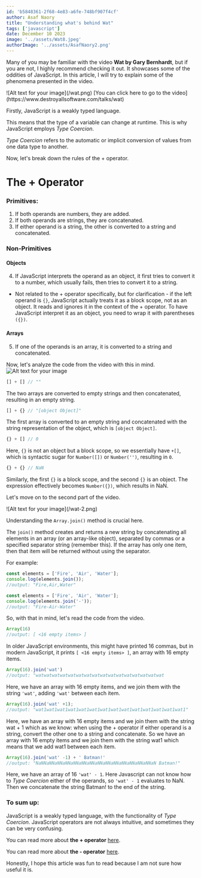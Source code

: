 ```yaml
---
id: 'b5848361-2f68-4e83-a6fe-748bf907f4cf'
author: Asaf Naory
title: "Understanding what's behind Wat"
tags: ['javascript']
date: December 10 2023
image: '../assets/Wat8.jpeg'
authorImage: '../assets/AsafNaory2.png'
---
```


Many of you may be familiar with the video **Wat by Gary Bernhardt**, but if you are not, 
I highly recommend checking it out. It showcases some of the oddities of JavaScript. 
In this article, I will try to explain some of the phenomena presented in the video.


<CenteredDiv>
    ![Alt text for your image](/wat.png)
</CenteredDiv>
<CenteredDiv>
[You can click here to go to the video](https://www.destroyallsoftware.com/talks/wat)
</CenteredDiv>

Firstly, JavaScript is a weakly typed language.


This means that the type of a variable can change at runtime. This is why JavaScript employs *Type Coercion*.

*Type Coercion* refers to the automatic or implicit conversion of values from one data type to another.

Now, let's break down the rules of the + operator.

# The + Operator
### Primitives: 
1. If both operands are numbers, they are added.
2. If both operands are strings, they are concatenated.
3. If either operand is a string, the other is converted to a string and concatenated.

### Non-Primitives
#### Objects
4. If JavaScript interprets the operand as an object, it first tries to convert it to a number, which usually fails, then tries to convert it to a string.

* Not related to the + operator specifically, but for clarification - if the left operand is `{}`, JavaScript actually treats it as a block scope, not as an object. It reads and ignores it in the context of the + operator. To have JavaScript interpret it as an object, you need to wrap it with parentheses `({})`.

#### Arrays
5. If one of the operands is an array, it is converted to a string and concatenated.


Now, let's analyze the code from the video with this in mind.
<CenteredDiv>
![Alt text for your image](/wat-1.png)
</CenteredDiv>
```javascript
[] + [] // ""
```
The two arrays are converted to empty strings and then concatenated, resulting in an empty string.

```javascript
[] + {} // "[object Object]"
```
The first array is converted to an empty string and concatenated with the string representation of the object, which is `[object Object]`.

```javascript
{} + [] // 0
```
Here, `{}` is not an object but a block scope, so we essentially have `+[]`, which is syntactic sugar for `Number([])` or `Number('')`, resulting in `0`.

```javascript
{} + {} // NaN
```
Similarly, the first `{}` is a block scope, and the second `{}` is an object. The expression effectively becomes `Number({})`, which results in NaN.


Let's move on to the second part of the video.

<CenteredDiv>
![Alt text for your image](/wat-2.png)
</CenteredDiv>

Understanding the `Array.join()` method is crucial here.

The `join()` method creates and returns a new string by concatenating all elements in an array (or an array-like object), 
separated by commas or a specified separator string (remember this). 
If the array has only one item, then that item will be returned without using the separator.

For example:
```javascript
const elements = ['Fire', 'Air', 'Water'];
console.log(elements.join());
//output: "Fire,Air,Water"
```

```javascript
const elements = ['Fire', 'Air', 'Water'];
console.log(elements.join('-'));
//output: "Fire-Air-Water"
```
So, with that in mind, let's read the code from the video.

```javascript
Array(16)
//output: [ <16 empty items> ]
```

In older JavaScript environments, this might have printed 16 commas, but in modern JavaScript, it prints `[ <16 empty items> ]`, an array with 16 empty items.

```javascript
Array(16).join('wat')
//output: "watwatwatwatwatwatwatwatwatwatwatwatwatwatwatwat
```
Here, we have an array with 16 empty items, and we join them with the string `'wat'`, adding `'wat'` between each item.

```javascript
Array(16).join('wat' +1);
//output: "wat1wat1wat1wat1wat1wat1wat1wat1wat1wat1wat1wat1wat1wat1"
```
Here, we have an array with 16 empty items and we join them with the string wat + 1 which as we know: when using the + operator if either operand is a string, convert the other one to a string and concatenate.
So we have an array with 16 empty items and we join them with the string wat1 which means that we add wat1 between each item.

```javascript
Array(16).join('wat' -1) + ' Batman!'
//output: "NaNNaNNaNNaNNaNNaNNaNNaNNaNNaNNaNNaNNaNNaNNaN Batman!"
```
Here, we have an array of 16 `'wat' - 1`. Here Javascript can not know how to *Type Coercion* either of the operands, so `'wat' - 1` evaluates to NaN.
Then we concatenate the string Batman! to the end of the string.

### To sum up:


JavaScript is a weakly typed language, with the functionality of *Type Coercion*.
JavaScript operators are not always intuitive, and sometimes they can be very confusing.


You can read more about **the + operator** [here](https://262.ecma-international.org/5.1/#sec-11.6.1).


You can read more about **the - operator** [here](https://262.ecma-international.org/5.1/#sec-11.6.2).


Honestly, I hope this article was fun to read because I am not sure how useful it is.